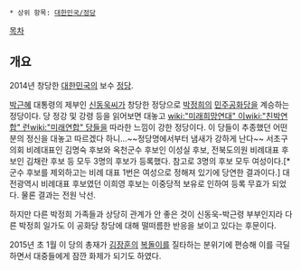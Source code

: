  * 상위 항목: [[대한민국/정당]]

[[목차]]
== 개요 ==
2014년 창당한 [[대한민국]]의 보수 [[정당]].

[[박근혜]] 대통령의 제부인 [[신동욱]]씨가 창당한 정당으로 [[박정희]]의 [[민주공화당]]을 계승하는 정당이다. 당 정강 및 강령 등을 읽어보면 대놓고 [[wiki:"미래희망연대" 이]][[wiki:"친박연합" 런]][[wiki:"미래연합" 당]]들을 따라한 느낌이 강한 정당이다. 이 당들이 추종했던 어떤 분의 정신을 대놓고 따르겠다 하니...~~정당명에서부터 냄새가 강하게 난다~~ 서초구의회 비례대표인 김명숙 후보와 옥천군수 후보인 이성실 후보, 전북도의원 비례대표 후보인 김채란 후보 등 모두 3명의 후보가 등록했다. 참고로 3명의 후보 모두 여성이다.[* 군수 후보를 제외하고는 비례 대표 1번은 여성으로 정해져 있기에 당연한 결과이다.] 대전광역시 비례대표 후보였던 이희영 후보는 이중당적 보유로 인하여 등록 무효가 되었다. 물론 결과는 전원 낙선.

하지만 다른 박정희 가족들과 상당히 관계가 안 좋은 것이 신동욱-박근령 부부인지라 다른 박정희 일가도 이 공화당 창당에 대해 떨떠름한 반응을 보이고 있다는 후문이다.

2015년 초 1월 이 당의 총재가 [[김장훈]]의 [[복돌이]]를 질타하는 분위기에 편승해 이를 극딜하면서 대중들에게 잠깐 화제가 되기도 하였다. 
